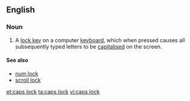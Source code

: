 ==English==

===Noun===
{{en-noun|sg=[[caps]] [[lock]]|-}}

# {{computing}} A [[lock key]] on a computer [[keyboard]], which when pressed causes all subsequently typed letters to be [[capitalised]] on the screen.

====See also====
*[[num lock]]
*[[scroll lock]]

[[et:caps lock]]
[[ta:caps lock]]
[[vi:caps lock]]
